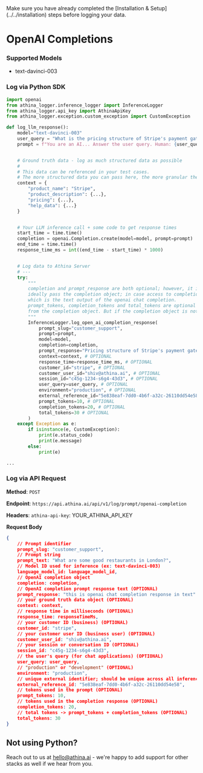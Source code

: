 
<Callout emoji="!!">
  Make sure you have already completed the [Installation &
  Setup](../../installation) steps before logging your data.
</Callout>

# OpenAI Completions

### Supported Models

- text-davinci-003

### Log via Python SDK

```python
import openai
from athina_logger.inference_logger import InferenceLogger
from athina_logger.api_key import AthinaApiKey
from athina_logger.exception.custom_exception import CustomException

def log_llm_response():
	model="text-davinci-003"
	user_query = "What is the pricing structure of Stripe's payment gateway?"
	prompt = f"You are an AI... Answer the user query. Human: {user_query}"


	# Ground truth data - log as much structured data as possible
	#
	# This data can be referenced in your test cases.
	# The more structured data you can pass here, the more granular the tests we can write.
	context = {
		"product_name": "Stripe",
		"product_description": {...},
		"pricing": {...},
		"help_data": {...}
	}


	# Your LLM inference call + some code to get response times
	start_time = time.time()
	completion = openai.Completion.create(model=model, prompt=prompt)
	end_time = time.time()
	response_time_ms = int((end_time - start_time) * 1000)


	# Log data to Athina Server
	# ---
	try:
		"""
		completion and prompt_response are both optional; however, it is expected atleast one of them is passed
		ideally pass the completion object; in case access to completion object is not possible, pass the prompt_response
		which is the text output of the openai chat completion.
		prompt_tokens, completion_tokens and total_tokens are optional fields. These fields are calculated on athina server's end_time
		from the completion object. But if the completion object is not passed, then these 3 token counts can be passed separately
		"""
		InferenceLogger.log_open_ai_completion_response(
			prompt_slug="customer_support",
			prompt=prompt,
			model=model,
			completion=completion,
			prompt_response="Pricing structure of Stripe's payment gateway is as follows..." # OPTIONAL
			context=context, # OPTIONAL
			response_time=response_time_ms, # OPTIONAL
			customer_id="stripe", # OPTIONAL
			customer_user_id="shiv@athina.ai", # OPTIONAL
			session_id="c45g-1234-s6g4-43d3", # OPTIONAL
			user_query=user_query, # OPTIONAL
			environment="production", # OPTIONAL
			external_reference_id="5e838eaf-7dd0-4b6f-a32c-26110dd54e58", # OPTIONAL; If passed, should be unique across all inference calls
			prompt_tokens=10, # OPTIONAL
			completion_tokens=20, # OPTIONAL
			total_tokens=30 # OPTIONAL
		)
	except Exception as e:
		if isinstance(e, CustomException):
            print(e.status_code)
            print(e.message)
        else:
            print(e)

...
```

### Log via API Request

**Method**: `POST`

**Endpoint**: `https://api.athina.ai/api/v1/log/prompt/openai-completion`

**Headers**: `athina-api-key`: YOUR_ATHINA_API_KEY

**Request Body**

```json
{
    // Prompt identifier
    prompt_slug: "customer_support",
    // Prompt string
    prompt_text: "What are some good restaurants in London?",
    // Model ID used for inference (ex: text-davinci-003)
    language_model_id: language_model_id,
    // OpenAI completion object
    completion: completion,
	// OpenAI completion prompt response text (OPTIONAL)
	prompt_response: "this is openai chat completion response in text"
    // your ground truth data object (OPTIONAL)
    context: context,
    // response time in milliseconds (OPTIONAL)
    response_time: responseTimeMs,
    // your customer ID (business) (OPTIONAL)
    customer_id: "stripe",
    // your customer user ID (business user) (OPTIONAL)
    customer_user_id: "shiv@athina.ai",
    // your session or conversation ID (OPTIONAL)
    session_id: "c45g-1234-s6g4-43d3",
    // the user's query (for chat applications) (OPTIONAL)
    user_query: user_query,
    // "production" or "development" (OPTIONAL)
    environment: "production",
	// unique external identifier; should be unique across all inference calls
	external_reference_id: "5e838eaf-7dd0-4b6f-a32c-26110dd54e58",
	// tokens used in the prompt (OPTIONAL)
	prompt_tokens: 10,
	// tokens used in the completion response (OPTIONAL)
	completion_tokens: 20,
	// total tokens -> prompt_tokens + completion_tokens (OPTIONAL)
	total_tokens: 30
}
```

## Not using Python?

Reach out to us at hello@athina.ai - we're happy to add support for other stacks as well if we hear from you.
